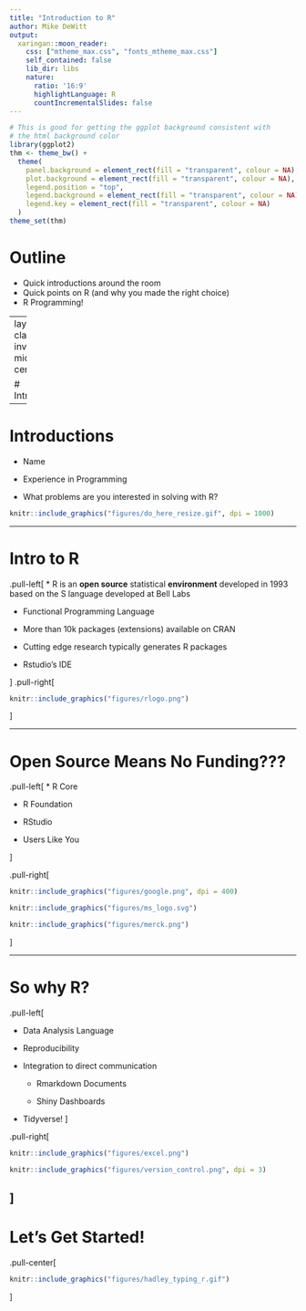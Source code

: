 ```yaml
---
title: "Introduction to R"
author: Mike DeWitt
output:
  xaringan::moon_reader:
    css: ["mtheme_max.css", "fonts_mtheme_max.css"]  
    self_contained: false
    lib_dir: libs
    nature:
      ratio: '16:9'
      highlightLanguage: R
      countIncrementalSlides: false   
---
```


```r
# This is good for getting the ggplot background consistent with
# the html background color
library(ggplot2)
thm <- theme_bw() + 
  theme(
    panel.background = element_rect(fill = "transparent", colour = NA), 
    plot.background = element_rect(fill = "transparent", colour = NA),
    legend.position = "top",
    legend.background = element_rect(fill = "transparent", colour = NA),
    legend.key = element_rect(fill = "transparent", colour = NA)
  )
theme_set(thm)
```

# Outline

* Quick introductions around the room
* Quick points on R (and why you made the right choice)
* R Programming!


---
layout: false
class: inverse, middle, center

# Introductions

---

# Introductions

* Name

* Experience in Programming

* What problems are you interested in solving with R?

```r
knitr::include_graphics("figures/do_here_resize.gif", dpi = 1000)
```

---

# Intro to R

.pull-left[
* R is an __open source__ statistical **environment** developed in 1993 based on the S language developed at Bell Labs

* Functional Programming Language

* More than 10k packages (extensions) available on CRAN

* Cutting edge research typically generates R packages

* Rstudio's IDE

]
.pull-right[
```r
knitr::include_graphics("figures/rlogo.png")
```

]

---

# Open Source Means No Funding???

.pull-left[
* R Core

* R Foundation

* RStudio

* Users Like You

]

.pull-right[
```r
knitr::include_graphics("figures/google.png", dpi = 400)
```

```r
knitr::include_graphics("figures/ms_logo.svg")
```

```r
knitr::include_graphics("figures/merck.png")
```
]

---

# So why R?

.pull-left[

* Data Analysis Language

* Reproducibility

* Integration to direct communication

  * Rmarkdown Documents
  
  * Shiny Dashboards
  
* Tidyverse!
]

.pull-right[
```r
knitr::include_graphics("figures/excel.png")
```

```r
knitr::include_graphics("figures/version_control.png", dpi = 3)
```

]
---

# Let's Get Started!
.pull-center[
```r
knitr::include_graphics("figures/hadley_typing_r.gif")
```
]

